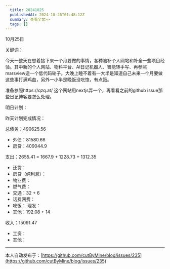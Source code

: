 ```yaml
---
  title: 20241025
  publishedAt: 2024-10-26T01:48:12Z
  summary: 查看全文>>
  tags: []
---
```


10月25日 

关键词：

今天一整天在想着接下来一个月要做的事情，各种脑补个人网站和补全一些项目经验。其中新的个人网站、物料平台、AI日记机器人、智能转手写、再参照marsview造一个低代码轮子。大晚上睡不着有一大半是知道自己未来一个月要做这些事打满鸡血，另外一小半是晚饭没吃饱，有点饿。

准备参照https://qzq.at/ 这个网站用nextjs弄一个，再看看之前的github issue那些日记博客要怎么处理。

明日计划：

昨天计划完成情况：

总债务：490625.56
- 外债：81580.66
- 房贷：409044.9

支出：2655.41 = 1667.9 + 1228.73 + 1312.35
- 还贷：
- 房贷（纯利息）：
- 物业费：
- 燃气费：
- 交通：32 + 6
- 话费网费：
- 吃饭：
 理发：
- 其他：192.08 + 14

收入：15091.47
- 工资：
- 其他：


---
本人自动发布于：[https://github.com/cutByMine/blog/issues/235](https://github.com/cutByMine/blog/issues/235)
